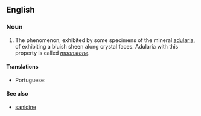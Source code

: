 ==English==

===Noun===
{{en-noun|-}}

# The phenomenon, exhibited by some specimens of the mineral [[adularia]], of exhibiting a bluish sheen along crystal faces. Adularia with this property is called ''[[moonstone]]''.

====Translations====
{{trans-top|bluish sheen along crystal faces}}
* Portuguese: {{t|pt|adularescência|f}}
{{trans-mid}}
{{trans-bottom}}

====See also====
* [[sanidine]]